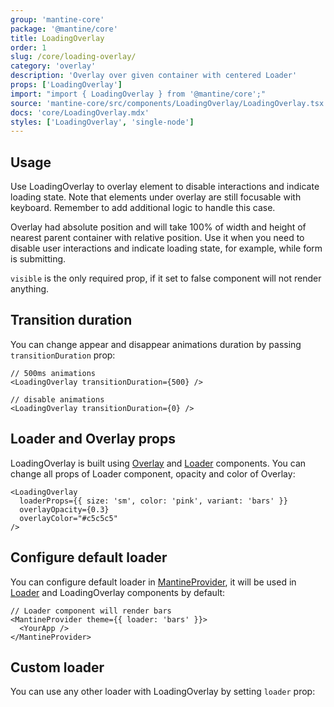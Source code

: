 ```yaml
---
group: 'mantine-core'
package: '@mantine/core'
title: LoadingOverlay
order: 1
slug: /core/loading-overlay/
category: 'overlay'
description: 'Overlay over given container with centered Loader'
props: ['LoadingOverlay']
import: "import { LoadingOverlay } from '@mantine/core';"
source: 'mantine-core/src/components/LoadingOverlay/LoadingOverlay.tsx'
docs: 'core/LoadingOverlay.mdx'
styles: ['LoadingOverlay', 'single-node']
---
```



## Usage

Use LoadingOverlay to overlay element to disable interactions and indicate loading state.
Note that elements under overlay are still focusable with keyboard. Remember to add additional logic to handle this case.

Overlay had absolute position and will take 100% of width and height of nearest parent container with relative position.
Use it when you need to disable user interactions and indicate loading state, for example, while form is submitting.

`visible` is the only required prop, if it set to false component will not render anything.

<Demo data={LoadingOverlayDemos.usage} />

## Transition duration

You can change appear and disappear animations duration by passing `transitionDuration` prop:

```tsx
// 500ms animations
<LoadingOverlay transitionDuration={500} />

// disable animations
<LoadingOverlay transitionDuration={0} />
```

## Loader and Overlay props

LoadingOverlay is built using [Overlay](/core/overlay/) and [Loader](/core/loader/) components.
You can change all props of Loader component, opacity and color of Overlay:

```tsx
<LoadingOverlay
  loaderProps={{ size: 'sm', color: 'pink', variant: 'bars' }}
  overlayOpacity={0.3}
  overlayColor="#c5c5c5"
/>
```

## Configure default loader

You can configure default loader in [MantineProvider](/theming/mantine-provider/),
it will be used in [Loader](/core/loader/) and LoadingOverlay components by default:

```tsx
// Loader component will render bars
<MantineProvider theme={{ loader: 'bars' }}>
  <YourApp />
</MantineProvider>
```

## Custom loader

You can use any other loader with LoadingOverlay by setting `loader` prop:

<Demo data={LoadingOverlayDemos.loader} />

